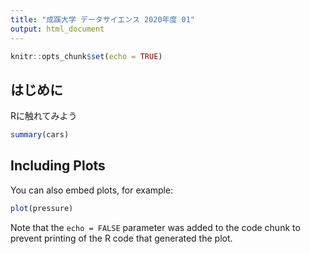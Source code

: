 ```yaml
---
title: "成蹊大学 データサイエンス 2020年度 01"
output: html_document
---
```


```r
knitr::opts_chunk$set(echo = TRUE)
```

## はじめに

Rに触れてみよう

```r
summary(cars)
```

## Including Plots

You can also embed plots, for example:

```r
plot(pressure)
```

Note that the `echo = FALSE` parameter was added to the code chunk to prevent printing of the R code that generated the plot.
